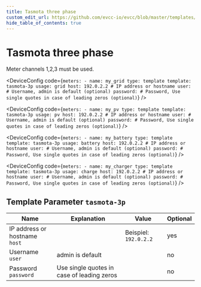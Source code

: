 ```yaml
---
title: Tasmota three phase
custom_edit_url: https://github.com/evcc-io/evcc/blob/master/templates/definition/meter/tasmota-3p.yaml
hide_table_of_contents: true
---
```



# Tasmota three phase

<div className="device-detail-container">
  <div className="device-detail-content">
    <DeviceFeatures features="" />

Meter channels 1,2,3 must be used.


<Tabs>
<TabItem value="grid" label="Grid" default>

<DeviceConfig code={`meters:
    - name: my_grid
      type: template
      template: tasmota-3p
      usage: grid
      host: 192.0.2.2 # IP address or hostname
      user: # Username, admin is default (optional)
      password: # Password, Use single quotes in case of leading zeros (optional)`}  />

</TabItem>
<TabItem value="pv" label="PV">

<DeviceConfig code={`meters:
    - name: my_pv
      type: template
      template: tasmota-3p
      usage: pv
      host: 192.0.2.2 # IP address or hostname
      user: # Username, admin is default (optional)
      password: # Password, Use single quotes in case of leading zeros (optional)`}  />

</TabItem>
<TabItem value="battery" label="Battery">

<DeviceConfig code={`meters:
    - name: my_battery
      type: template
      template: tasmota-3p
      usage: battery
      host: 192.0.2.2 # IP address or hostname
      user: # Username, admin is default (optional)
      password: # Password, Use single quotes in case of leading zeros (optional)`}  />

</TabItem>
<TabItem value="charge" label="Wallbox">

<DeviceConfig code={`meters:
    - name: my_charger
      type: template
      template: tasmota-3p
      usage: charge
      host: 192.0.2.2 # IP address or hostname
      user: # Username, admin is default (optional)
      password: # Password, Use single quotes in case of leading zeros (optional)`}  />

</TabItem>
</Tabs>
  </div>
  <div className="device-detail-icon">
    <evcc-icon
      type="meter"
      name="tasmota-three-phase"
      size="400px"
      alt="Tasmota three phase"
      className="device-detail-icon-img"
    ></evcc-icon>
  </div>
</div>

## Template Parameter `tasmota-3p`

| Name | Explanation | Value | Optional |
|-----------|-------------|-------|----------|
| IP address or hostname<br/>`host` |  | Beispiel: `192.0.2.2` | yes |
| Username<br/>`user` | admin is default |  | no |
| Password<br/>`password` | Use single quotes in case of leading zeros |  | no |

